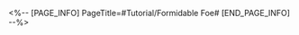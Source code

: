 <%-- [PAGE_INFO]
PageTitle=#Tutorial/Formidable Foe#
[END_PAGE_INFO] --%>
{{Tutorial
|sort      = 300701
|title     = Formidable Foe
|subtitle  = 
|type      = Adventure
|about     = 
|image1    = Tutorial Formidable Foe 1.png{{subst:void|<!--$UPLOAD:<<SpriteOutput/TutorialPic/TutorialPage_300701.png>-<Tutorial Formidable Foe 1.png>-<Tutorial Files>>-->}}
|text1     = While exploring, you may encounter powerful enemies. Defeat them to win bountiful rewards.
}}